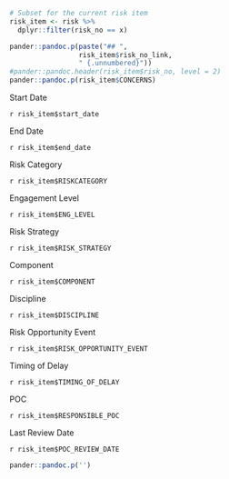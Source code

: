 ```r
# Subset for the current risk item
risk_item <- risk %>%
  dplyr::filter(risk_no == x)
```


```r
pander::pandoc.p(paste("## ", 
                 risk_item$risk_no_link, 
                 " {.unnumbered}"))
#pander::pandoc.header(risk_item$risk_no, level = 2)
pander::pandoc.p(risk_item$CONCERNS)
```

::::: {.grid-5w-2h}
::: {.var-name}
Start Date
:::
::: {.var-value}
`r risk_item$start_date`
:::
::: {.var-name}
End Date
:::
::: {.var-value}
`r risk_item$end_date`
:::
::: {.var-name}
Risk Category
:::
::: {.var-value}
`r risk_item$RISKCATEGORY`
:::
::: {.var-name}
Engagement Level
:::
::: {.var-value}
`r risk_item$ENG_LEVEL`
:::
::::: 


::::: {.grid-5w-2h}
::: {.var-name}
Risk Strategy
:::
::: {.var-value}
`r risk_item$RISK_STRATEGY`
:::
::: {.var-name}
Component
:::
::: {.var-value}
`r risk_item$COMPONENT`
:::
::: {.var-name}
Discipline
:::
::: {.var-value}
`r risk_item$DISCIPLINE`
:::
::: {.var-name}
Risk Opportunity Event
:::
::: {.var-value}
`r risk_item$RISK_OPPORTUNITY_EVENT`
:::
::: {.var-name}
Timing of Delay
:::
::: {.var-value}
`r risk_item$TIMING_OF_DELAY`
:::
:::::


::::: {.grid-5w-2h}
::: {.var-name}
POC
:::
::: {.var-value}
`r risk_item$RESPONSIBLE_POC`
:::
::: {.var-name}
Last Review Date
:::
::: {.var-value}
`r risk_item$POC_REVIEW_DATE`
:::
:::::



```r
pander::pandoc.p('')
```
